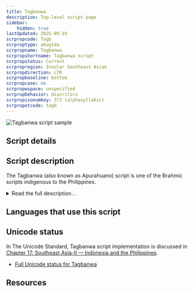 ```yaml
---
title: Tagbanwa
description: Top-level script page
sidebar:
    hidden: true
lastUpdated: 2025-09-19
scrpropcode: Tagb
scrproptype: abugida
scrpropname: Tagbanwa
scrpropshortname: Tagbanwa script
scrpropstatus: Current
scrpropregion: Insular Southeast Asian
scrpropdirection: LTR
scrpropbaseline: bottom
scrpropcase: no
scrpropwspace: unspecified
scrpropbehavior: diacritics
scrpropisonumkey: 373 (alphasyllabic)
scrpropotcode: tagb
---
```



![Tagbanwa script sample](../images/tagb-sample.png "Sample of Tagbanwa script")

## Script details

<ScriptDetails />

## Script description

The Tagbanwa (also known as Apurahuano) script is one of the Brahmic scripts indigenous to the Philippines.

<details>
<summary>Read the full description...</summary>It is used to write the Tagbanwa language, which is spoken by approximately 8,000 people living in scattered communities throughout the Palawan region. Although the language is used exclusively between speakers of Tagbanwa, younger generations prefer to use Tagalog in the company of other non-Tagbanwa Filipinos, as there is felt to be some stigma attached to the Tagbanwa identity. The result is that use of the language is declining, and, in keeping with that trend, literacy in the script is low. Of the three living indigenous Philippine scripts - Hanunoo, Buhid and Tagbanwa - Tagbanwa is acknowledged to be the least widely used.

The script is an abugida composed of 13 consonants. Each consonant has an inherent vowel [a], which can be modified to [i] or [u] by the addition of a diacritic, called _ulitan_, above or below the syllable respectively. There are also three vowel characters for representing syllable-initial vowels. There is no method for cancelling the inherent vowel, so syllable-final consonants are unexpressed in the Tagbanwa orthography and deduced from context. The script is read horizontally from left to right, but has historically been written either horizontally or vertically; in the case that it is written vertically, characters are oriented horizontally to facilitate reading.
</details>

## Languages that use this script

<WsList script='Tagb' wsMax='5' />

## Unicode status

In The Unicode Standard, Tagbanwa script implementation is discussed in [Chapter 17: Southeast Asia-II — Indonesia and the Philippines](https://www.unicode.org/versions/latest/core-spec/chapter-17/#G26441).

- [Full Unicode status for Tagbanwa](/scrlang/unicode/tagb-unicode)



## Resources

<ScriptResources detailSummary='seemore' />

